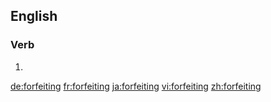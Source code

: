 ==English==

===Verb===
{{head|en|present participle}}

# {{present participle of|forfeit|lang=en}}

[[de:forfeiting]]
[[fr:forfeiting]]
[[ja:forfeiting]]
[[vi:forfeiting]]
[[zh:forfeiting]]